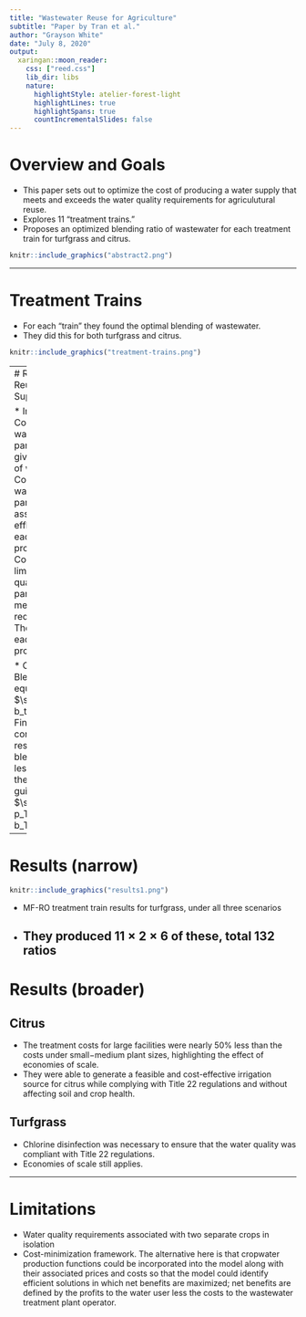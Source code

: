 ```yaml
---
title: "Wastewater Reuse for Agriculture"
subtitle: "Paper by Tran et al."
author: "Grayson White"
date: "July 8, 2020"
output:
  xaringan::moon_reader:
    css: ["reed.css"]
    lib_dir: libs
    nature:
      highlightStyle: atelier-forest-light
      highlightLines: true
      highlightSpans: true
      countIncrementalSlides: false
---
```


# Overview and Goals

* This paper sets out to optimize the cost of producing a water supply that meets and exceeds the water quality requirements for agriculutural reuse.
* Explores 11 "treatment trains." 
* Proposes an optimized blending ratio of wastewater for each treatment train for turfgrass and citrus.

```r
knitr::include_graphics("abstract2.png")
```

---

# Treatment Trains

* For each "train" they found the optimal blending of wastewater.
* They did this for both turfgrass and citrus.

```r
knitr::include_graphics("treatment-trains.png")
```

---
# Regional Water Reuse Decision-Support Model

* Inputs:      
    * Concentrations of water quality parameters in a given unit volume of wastewater.    
    * Concentrations of water quality parameters associated with effluent from each treatment process.    
    * Concentration limits of water quality parameters to meet crop requirements.     
    * The unit cost for each treatment process.

* Constraints:      
    * Blending ratio equal to 1: $\sum_{j=1}^{J_T} b_t(J) = 1$     
    * Final ratio of constituents resulting from blending must be less than that of the crop's guidelines: $\sum_{j=1}^{J_T} p_T(i,j) \cdot b_T(j) \leq a(i)$

---

# Results (narrow)

```r
knitr::include_graphics("results1.png")
```

* MF-RO treatment train results for turfgrass, under all three scenarios
* They produced $11\times 2 \times 6$ of these, total 132 ratios
---

# Results (broader)

## Citrus

* The treatment costs for large facilities were nearly 50% less than the costs under small−medium plant sizes, highlighting the effect of economies of scale.
* They were able to generate a feasible and cost-effective irrigation source for citrus while complying with Title 22 regulations and without affecting soil and crop health.

## Turfgrass

* Chlorine disinfection was necessary to ensure that the water quality was compliant with Title 22 regulations.
* Economies of scale still applies.

---

# Limitations

* Water quality requirements associated with two separate crops in isolation 
* Cost-minimization framework. The alternative here is that cropwater production functions could be incorporated into the model along with their associated prices and costs so that the model could identify efficient solutions in which net benefits are maximized; net benefits are defined by the profits to the water user less the costs to the wastewater treatment plant operator.